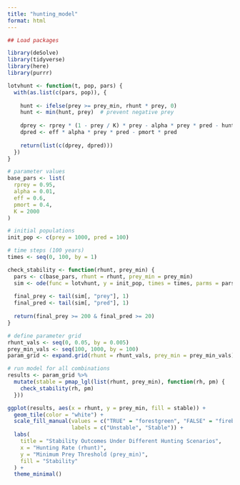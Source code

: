 ```yaml
---
title: "hunting_model"
format: html
---
```


```r
## Load packages

library(deSolve)
library(tidyverse)
library(here)
library(purrr)
```

```r
lotvhunt <- function(t, pop, pars) {
  with(as.list(c(pars, pop)), {
    
    hunt <- ifelse(prey >= prey_min, rhunt * prey, 0)
    hunt <- min(hunt, prey)  # prevent negative prey
    
    dprey <- rprey * (1 - prey / K) * prey - alpha * prey * pred - hunt
    dpred <- eff * alpha * prey * pred - pmort * pred
    
    return(list(c(dprey, dpred)))
  })
}
```

```r
# parameter values
base_pars <- list(
  rprey = 0.95,
  alpha = 0.01,
  eff = 0.6,
  pmort = 0.4,
  K = 2000
)

# initial populations
init_pop <- c(prey = 1000, pred = 100)

# time steps (100 years)
times <- seq(0, 100, by = 1)

```

```r
check_stability <- function(rhunt, prey_min) {
  pars <- c(base_pars, rhunt = rhunt, prey_min = prey_min)
  sim <- ode(func = lotvhunt, y = init_pop, times = times, parms = pars)
  
  final_prey <- tail(sim[, "prey"], 1)
  final_pred <- tail(sim[, "pred"], 1)
  
  return(final_prey >= 200 & final_pred >= 20)
}

```

```r
# define parameter grid
rhunt_vals <- seq(0, 0.05, by = 0.005)
prey_min_vals <- seq(100, 1000, by = 100)
param_grid <- expand.grid(rhunt = rhunt_vals, prey_min = prey_min_vals)

# run model for all combinations
results <- param_grid %>%
  mutate(stable = pmap_lgl(list(rhunt, prey_min), function(rh, pm) {
    check_stability(rh, pm)
  }))

```

```r
ggplot(results, aes(x = rhunt, y = prey_min, fill = stable)) +
  geom_tile(color = "white") +
  scale_fill_manual(values = c("TRUE" = "forestgreen", "FALSE" = "firebrick"),
                    labels = c("Unstable", "Stable")) +
  labs(
    title = "Stability Outcomes Under Different Hunting Scenarios",
    x = "Hunting Rate (rhunt)",
    y = "Minimum Prey Threshold (prey_min)",
    fill = "Stability"
  ) +
  theme_minimal()

```

